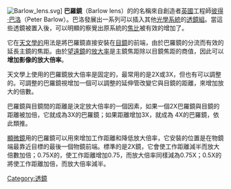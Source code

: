 [[File:Barlow_lens.svg|thumb]]]
'''巴羅鏡'''（Barlow lens）的的名稱來自創造者[[英國|英國]]工程師[[彼得·巴洛|彼得·巴洛]]（Peter Barlow）。巴洛發展出一系列可以插入其他[[光學系統|光學系統]]的[[透鏡|透鏡組]]。當這些透鏡被置入後，可以明顯的察覺出原系統的[[光圈|焦比]]被有效的增加了。 

它在[[天文學|天文學的]]用法是將巴羅鏡直接安裝在[[接目鏡|目鏡]]的前端，由於巴羅鏡的分流而有效的延長主鏡的焦距。由於[[望遠鏡|望遠鏡]]的[[放大率|放大率]]是主鏡焦距除以目鏡焦距的商值，因此可以'''增加影像的放大倍率'''。

天文學上使用的巴羅鏡放大倍率是固定的，最常用的是2X或3X，但也有可以調整的。可調整的巴羅鏡視增加一個可以調整的延伸管改變它與目鏡的距離，來增加放大的倍數。

巴羅鏡與目鏡間的距離是決定放大倍率的一個因素，如果一個2X巴羅鏡與目鏡的距離被加倍，它就成為3X的巴羅鏡；如果距離增加3X，就成為 4X的巴羅鏡，依此類推。

[[顯微鏡|顯微鏡]]用的巴羅鏡可以用來增加工作距離和降低放大倍率，它安裝的位置是在物鏡端最靠近目標的最後一個物鏡前端。標準的是2X鏡，它會使工作距離減半而放大倍數加倍；0.75X的，使工作距離增加0.75，而放大倍率同樣減為0.75X；0.5X的將使工作距離加倍，而放大倍率減半。

{{Commonscat|Barlow lenses}}

[[Category:透鏡|Category:透鏡]]

{{optics-stub}}